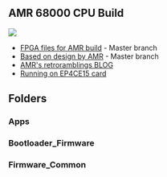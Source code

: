 == AMR 68000 CPU Build ==

<img src="http://land-boards.com/blwiki/images/0/03/P981-720px.jpg"></img>

* [https://github.com/douggilliland/Retro-Computers/tree/master/68000/TG68_AMR FPGA files for AMR build] - Master branch
* [https://github.com/robinsonb5/TG68_MiniSOC/tree/master Based on design by AMR] - Master branch
* [http://retroramblings.net/?p=785 AMR's retroramblings BLOG]
* [http://land-boards.com/blwiki/index.php?title=RETRO-EP4CE15 Running on EP4CE15 card]

== Folders ==

=== Apps ===

=== Bootloader_Firmware ===

=== Firmware_Common ===
